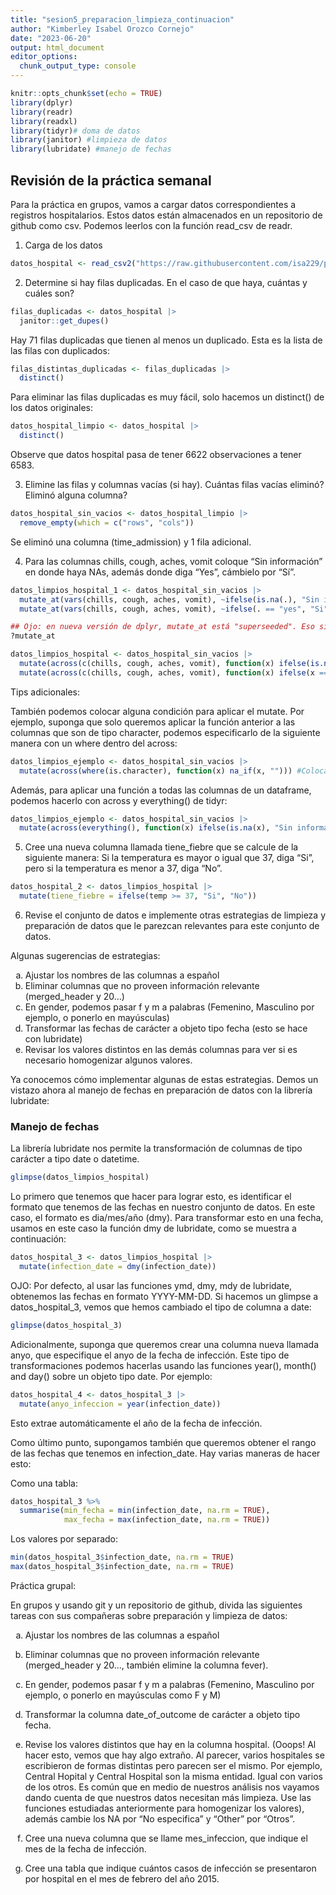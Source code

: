 ```yaml
---
title: "sesion5_preparacion_limpieza_continuacion"
author: "Kimberley Isabel Orozco Cornejo"
date: "2023-06-20"
output: html_document
editor_options: 
  chunk_output_type: console
---
```


```r
knitr::opts_chunk$set(echo = TRUE)
library(dplyr)
library(readr)
library(readxl)
library(tidyr)# doma de datos
library(janitor) #limpieza de datos
library(lubridate) #manejo de fechas
```

## Revisión de la práctica semanal

Para la práctica en grupos, vamos a cargar datos correspondientes a registros hospitalarios.
Estos datos están almacenados en un repositorio de github como csv. Podemos leerlos
con la función read_csv de readr.

1. Carga de los datos

```r
datos_hospital <- read_csv2("https://raw.githubusercontent.com/isa229/programacion_analisis_datos_ii/main/registros_hospitales2.csv")
```

2. Determine si hay filas duplicadas. En el caso de que haya, cuántas y cuáles son?

```r
filas_duplicadas <- datos_hospital |> 
  janitor::get_dupes()
```

Hay 71 filas duplicadas que tienen al menos un duplicado. Esta es la lista de las 
filas con duplicados:

```r
filas_distintas_duplicadas <- filas_duplicadas |> 
  distinct()
```

Para eliminar las filas duplicadas es muy fácil, solo hacemos un distinct() de los
datos originales:

```r
datos_hospital_limpio <- datos_hospital |> 
  distinct()
```

Observe que datos hospital pasa de tener 6622 observaciones a tener 6583.

3. Elimine las filas y columnas vacías (si hay). Cuántas filas vacías eliminó? Eliminó 
alguna columna?

```r
datos_hospital_sin_vacios <- datos_hospital_limpio |> 
  remove_empty(which = c("rows", "cols"))
```

Se eliminó una columna (time_admission) y 1 fila adicional.

4. Para las columnas chills, cough, aches, vomit coloque "Sin información"
en donde haya NAs, además donde diga "Yes", cámbielo por "Sí".

```r
datos_limpios_hospital_1 <- datos_hospital_sin_vacios |> 
  mutate_at(vars(chills, cough, aches, vomit), ~ifelse(is.na(.), "Sin información", .)) |> 
  mutate_at(vars(chills, cough, aches, vomit), ~ifelse(. == "yes", "Si", .))

## Ojo: en nueva versión de dplyr, mutate_at está "superseeded". Eso significa que se puede usar, pero se recomienda el uso de otra función
?mutate_at

datos_limpios_hospital <- datos_hospital_sin_vacios |> 
  mutate(across(c(chills, cough, aches, vomit), function(x) ifelse(is.na(x), "Sin información", x))) |>  
  mutate(across(c(chills, cough, aches, vomit), function(x) ifelse(x == "yes", "Si", x)))

```

Tips adicionales: 

También podemos colocar alguna condición para aplicar el mutate. Por ejemplo, 
suponga que solo queremos aplicar la función anterior a las columnas que son de
tipo character, podemos especificarlo de la siguiente manera con un where dentro
del across:

```r
datos_limpios_ejemplo <- datos_hospital_sin_vacios |> 
  mutate(across(where(is.character), function(x) na_if(x, ""))) #Coloca NA si encuentra "" en alguna observación para todas las columnas de tipo caracter
```

Además, para aplicar una función a todas las columnas de un dataframe, podemos
hacerlo con across y everything() de tidyr:

```r
datos_limpios_ejemplo <- datos_hospital_sin_vacios |> 
  mutate(across(everything(), function(x) ifelse(is.na(x), "Sin información", x))) # Coloca Sin Información si encuentra alguna observación es NA para todas las columnas
```

5. Cree una nueva columna llamada tiene_fiebre que se calcule de la siguiente manera:
Si la temperatura es mayor o igual que 37, diga "Si", pero si la temperatura es menor a 37, diga "No".

```r
datos_hospital_2 <- datos_limpios_hospital |> 
  mutate(tiene_fiebre = ifelse(temp >= 37, "Si", "No"))
```

6. Revise el conjunto de datos e implemente otras estrategias de limpieza y preparación
de datos que le parezcan relevantes para este conjunto de datos.

Algunas sugerencias de estrategias:

a. Ajustar los nombres de las columnas a español
b. Eliminar columnas que no proveen información relevante (merged_header y 20...)
c. En gender, podemos pasar f y m a palabras (Femenino, Masculino por ejemplo, o ponerlo
en mayúsculas)
d. Transformar las fechas de carácter a objeto tipo fecha (esto se hace con lubridate)
e. Revisar los valores distintos en las demás columnas para ver si es necesario 
homogenizar algunos valores.

Ya conocemos cómo implementar algunas de estas estrategias. Demos un vistazo ahora
al manejo de fechas en preparación de datos con la librería lubridate:

### Manejo de fechas

La librería lubridate nos permite la transformación de columnas de tipo carácter 
a tipo date o datetime. 

```r
glimpse(datos_limpios_hospital)
```

Lo primero que tenemos que hacer para lograr esto, es identificar el formato 
que tenemos de las fechas en nuestro conjunto de datos. En este caso, el formato
es dia/mes/año (dmy). Para transformar esto en una fecha, usamos en este caso 
la función dmy de lubridate, como se muestra a continuación:

```r
datos_hospital_3 <- datos_limpios_hospital |> 
  mutate(infection_date = dmy(infection_date))
```

OJO: Por defecto, al usar las funciones ymd, dmy, mdy de lubridate, obtenemos las
fechas en formato YYYY-MM-DD. Si hacemos un glimpse a datos_hospital_3, vemos que
hemos cambiado el tipo de columna a date:

```r
glimpse(datos_hospital_3)
```

Adicionalmente, suponga que queremos crear una columna nueva llamada anyo, que 
especifique el anyo de la fecha de infección. Este tipo de transformaciones
podemos hacerlas usando las funciones year(), month() and day() sobre un objeto
tipo date. Por ejemplo:

```r
datos_hospital_4 <- datos_hospital_3 |> 
  mutate(anyo_infeccion = year(infection_date))
```

Esto extrae automáticamente el año de la fecha de infección.

Como último punto, supongamos también que queremos obtener el rango de las fechas 
que tenemos en infection_date. Hay varias maneras de hacer esto:

Como una tabla:
```r
datos_hospital_3 %>%
  summarise(min_fecha = min(infection_date, na.rm = TRUE),
            max_fecha = max(infection_date, na.rm = TRUE))
```

Los valores por separado:
```r
min(datos_hospital_3$infection_date, na.rm = TRUE)
max(datos_hospital_3$infection_date, na.rm = TRUE)
```

Práctica grupal:

En grupos y usando git y un repositorio de github, divida las siguientes tareas
con sus compañeras sobre preparación y limpieza de datos:

a. Ajustar los nombres de las columnas a español

b. Eliminar columnas que no proveen información relevante (merged_header y 20..., también
elimine la columna fever).

c. En gender, podemos pasar f y m a palabras (Femenino, Masculino por ejemplo, o ponerlo
en mayúsculas como F y M)

d. Transformar la columna date_of_outcome de carácter a objeto tipo fecha.

e. Revise los valores distintos que hay en la columna hospital. (Ooops! Al hacer esto,
vemos que hay algo extraño. Al parecer, varios hospitales se escribieron de formas 
distintas pero parecen ser el mismo. Por ejemplo, Central Hopital y Central Hospital 
son la misma entidad. Igual con varios de los otros. Es común que en medio de 
nuestros análisis nos vayamos dando cuenta de que nuestros datos necesitan más 
limpieza. Use las funciones estudiadas anteriormente para homogenizar los valores),
además cambie los NA por "No especifica" y "Other" por "Otros".

f. Cree una nueva columna que se llame mes_infeccion, que indique el mes de la fecha
de infección.

g. Cree una tabla que indique cuántos casos de infección se presentaron por hospital
en el mes de febrero del año 2015.